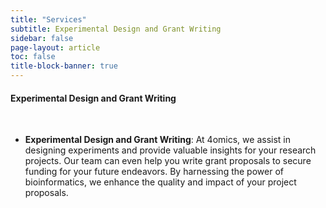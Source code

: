 ```yaml
---
title: "Services"
subtitle: Experimental Design and Grant Writing
sidebar: false
page-layout: article
toc: false
title-block-banner: true
---
```


::: column-page

#### Experimental Design and Grant Writing

<br>

- **Experimental Design and Grant Writing**: At 4omics, we assist in designing experiments and provide valuable insights for your research projects. Our team can even help you write grant proposals to secure funding for your future endeavors. By harnessing the power of bioinformatics, we enhance the quality and impact of your project proposals.


:::
